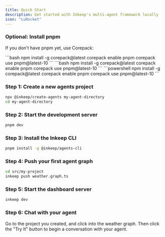 ```yaml
---
title: Quick Start
description: Get started with Inkeep's multi-agent framework locally
icon: "LuRocket"
---
```


### Optional: Install pnpm

If you don't have pnpm yet, use Corepack:

<Tabs>
  <Tab title="macOS">
    ```bash
    npm install -g corepack@latest
    corepack enable pnpm
    corepack use pnpm@latest-10
    ```
  </Tab>
  <Tab title="Linux">
    ```bash
    npm install -g corepack@latest
    corepack enable pnpm
    corepack use pnpm@latest-10
    ```
  </Tab>
  <Tab title="Windows">
    ```powershell
    npm install -g corepack@latest
    corepack enable pnpm
    corepack use pnpm@latest-10
    ```
  </Tab>
</Tabs>

### Step 1: Create a new agents project

```bash
npx @inkeep/create-agents my-agent-directory
cd my-agent-directory
```

### Step 2: Start the development server

```bash
pnpm dev
```

### Step 3: Install the Inkeep CLI

```bash
pnpm install -g @inkeep/agents-cli
```

### Step 4: Push your first agent graph

```bash
cd src/my-project
inkeep push weather.graph.ts
```

### Step 5: Start the dashboard server

```bash
inkeep dev
```

### Step 6: Chat with your agent

Go to the project you created, and click into the weather graph. Then click the "Try It" button to begin a conversation with your agent.